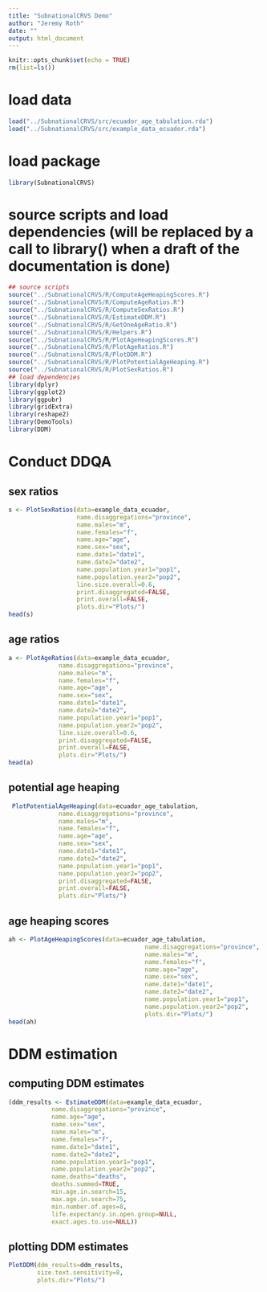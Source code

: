 ```yaml
---
title: "SubnationalCRVS Demo"
author: "Jeremy Roth"
date: ""
output: html_document
---
```


```r
knitr::opts_chunk$set(echo = TRUE)
rm(list=ls())
```

# load data
```r
load("../SubnationalCRVS/src/ecuador_age_tabulation.rda")
load("../SubnationalCRVS/src/example_data_ecuador.rda")
```

# load package
```r
library(SubnationalCRVS)
```

# source scripts and load dependencies (will be replaced by a call to library() when a draft of the documentation is done)
```r
## source scripts
source("../SubnationalCRVS/R/ComputeAgeHeapingScores.R")
source("../SubnationalCRVS/R/ComputeAgeRatios.R")
source("../SubnationalCRVS/R/ComputeSexRatios.R")
source("../SubnationalCRVS/R/EstimateDDM.R")
source("../SubnationalCRVS/R/GetOneAgeRatio.R")
source("../SubnationalCRVS/R/Helpers.R")
source("../SubnationalCRVS/R/PlotAgeHeapingScores.R")
source("../SubnationalCRVS/R/PlotAgeRatios.R")
source("../SubnationalCRVS/R/PlotDDM.R")
source("../SubnationalCRVS/R/PlotPotentialAgeHeaping.R")
source("../SubnationalCRVS/R/PlotSexRatios.R")
## load dependencies
library(dplyr)
library(ggplot2)
library(ggpubr)
library(gridExtra)
library(reshape2)
library(DemoTools)
library(DDM)
```

# Conduct DDQA
## sex ratios
```r
s <- PlotSexRatios(data=example_data_ecuador,
                   name.disaggregations="province",
                   name.males="m",
                   name.females="f",
                   name.age="age",
                   name.sex="sex",
                   name.date1="date1",
                   name.date2="date2",
                   name.population.year1="pop1",
                   name.population.year2="pop2",
                   line.size.overall=0.6,
                   print.disaggregated=FALSE,
                   print.overall=FALSE,
                   plots.dir="Plots/")
head(s)
```
## age ratios
```r
a <- PlotAgeRatios(data=example_data_ecuador,
              name.disaggregations="province",
              name.males="m",
              name.females="f",
              name.age="age",
              name.sex="sex",
              name.date1="date1",
              name.date2="date2",
              name.population.year1="pop1",
              name.population.year2="pop2",
              line.size.overall=0.6,
              print.disaggregated=FALSE,
              print.overall=FALSE,
              plots.dir="Plots/")
head(a)
```

## potential age heaping
```r
 PlotPotentialAgeHeaping(data=ecuador_age_tabulation,
              name.disaggregations="province",
              name.males="m",
              name.females="f",
              name.age="age",
              name.sex="sex",
              name.date1="date1",
              name.date2="date2",
              name.population.year1="pop1",
              name.population.year2="pop2",
              print.disaggregated=FALSE,
              print.overall=FALSE,
              plots.dir="Plots/")
```

## age heaping scores
```r
ah <- PlotAgeHeapingScores(data=ecuador_age_tabulation,
                                      name.disaggregations="province",
                                      name.males="m",
                                      name.females="f",
                                      name.age="age",
                                      name.sex="sex",
                                      name.date1="date1",
                                      name.date2="date2",
                                      name.population.year1="pop1",
                                      name.population.year2="pop2",
                                      plots.dir="Plots/")
head(ah)
```

# DDM estimation
## computing DDM estimates
```r
(ddm_results <- EstimateDDM(data=example_data_ecuador, 
            name.disaggregations="province",
            name.age="age",
            name.sex="sex",
            name.males="m",
            name.females="f",
            name.date1="date1",
            name.date2="date2",
            name.population.year1="pop1",
            name.population.year2="pop2",
            name.deaths="deaths",
            deaths.summed=TRUE,
            min.age.in.search=15,
            max.age.in.search=75,
            min.number.of.ages=8,
            life.expectancy.in.open.group=NULL,
            exact.ages.to.use=NULL))
```
## plotting DDM estimates
```r
PlotDDM(ddm_results=ddm_results,
        size.text.sensitivity=8,
        plots.dir="Plots/")
```


